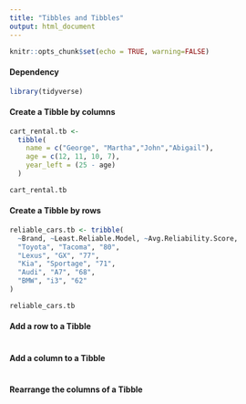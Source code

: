 ```yaml
---
title: "Tibbles and Tibbles"
output: html_document
---
```


```r
knitr::opts_chunk$set(echo = TRUE, warning=FALSE)
```
#### Dependency
```r
library(tidyverse)
```

#### Create a Tibble by columns
```r
cart_rental.tb <- 
  tibble(
    name = c("George", "Martha","John","Abigail"),
    age = c(12, 11, 10, 7),
    year_left = (25 - age)
  )

cart_rental.tb

```


#### Create a Tibble by rows
```r

reliable_cars.tb <- tribble(
  ~Brand, ~Least.Reliable.Model, ~Avg.Reliability.Score,
  "Toyota", "Tacoma", "80",
  "Lexus", "GX", "77",
  "Kia", "Sportage", "71",
  "Audi", "A7", "68",
  "BMW", "i3", "62"
)

reliable_cars.tb

```


#### Add a row to a Tibble
```r

```


#### Add a column to a Tibble
```r

```


#### Rearrange the columns of a Tibble
```r

```

